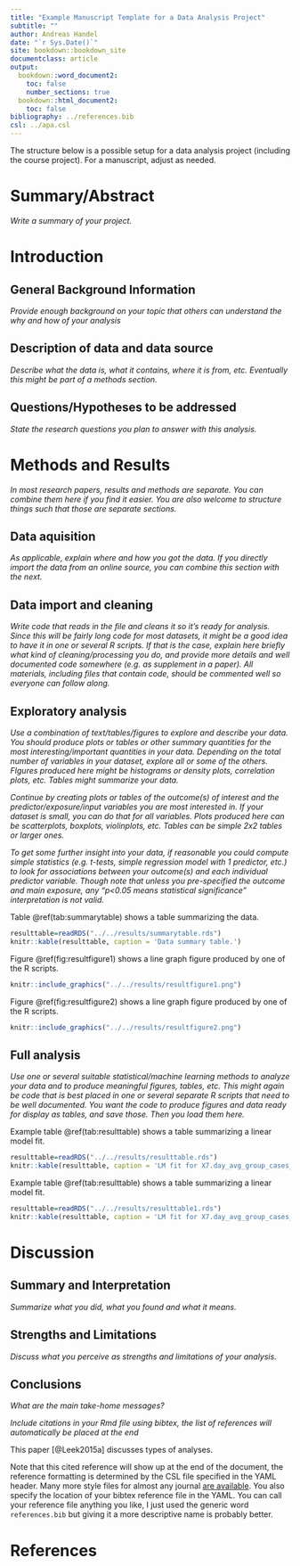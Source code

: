 ```yaml
---
title: "Example Manuscript Template for a Data Analysis Project"
subtitle: ""
author: Andreas Handel
date: "`r Sys.Date()`"
site: bookdown::bookdown_site
documentclass: article
output:
  bookdown::word_document2: 
    toc: false
    number_sections: true
  bookdown::html_document2: 
    toc: false
bibliography: ../references.bib
csl: ../apa.csl
---
```


The structure below is a possible setup for a data analysis project (including the course project). For a manuscript, adjust as needed.


# Summary/Abstract
_Write a summary of your project._


# Introduction 

## General Background Information
_Provide enough background on your topic that others can understand the why and how of your analysis_ 

## Description of data and data source
_Describe what the data is, what it contains, where it is from, etc. Eventually this might be part of a methods section._

## Questions/Hypotheses to be addressed
_State the research questions you plan to answer with this analysis._



# Methods and Results

_In most research papers, results and methods are separate. You can combine them here if you find it easier. You are also welcome to structure things such that those are separate sections._


## Data aquisition
_As applicable, explain where and how you got the data. If you directly import the data from an online source, you can combine this section with the next._

## Data import and cleaning
_Write code that reads in the file and cleans it so it's ready for analysis. Since this will be fairly long code for most datasets, it might be a good idea to have it in one or several R scripts. If that is the case, explain here briefly what kind of cleaning/processing you do, and provide more details and well documented code somewhere (e.g. as supplement in a paper). All materials, including files that contain code, should be commented well so everyone can follow along._


## Exploratory analysis

_Use a combination of text/tables/figures to explore and describe your data. You should produce plots or tables or other summary quantities for the most interesting/important quantities in your data. Depending on the total number of variables in your dataset, explore all or some of the others. FIgures produced here might be histograms or density plots, correlation plots, etc. Tables might summarize your data._

_Continue by creating plots or tables of the outcome(s) of interest and the predictor/exposure/input variables you are most interested in. If your dataset is small, you can do that for all variables. Plots produced here can be scatterplots, boxplots, violinplots, etc. Tables can be simple 2x2 tables or larger ones._

_To get some further insight into your data, if reasonable you could compute simple statistics (e.g. t-tests, simple regression model with 1 predictor, etc.) to look for associations between your outcome(s) and each individual predictor variable. Though note that unless you pre-specified the outcome and main exposure, any "p<0.05 means statistical significance" interpretation is not valid._

Table \@ref(tab:summarytable) shows a table summarizing the data.


```r
resulttable=readRDS("../../results/summarytable.rds")
knitr::kable(resulttable, caption = 'Data summary table.')
```


Figure \@ref(fig:resultfigure1) shows a line graph figure produced by one of the R scripts.

```r
knitr::include_graphics("../../results/resultfigure1.png")
```

Figure \@ref(fig:resultfigure2) shows a line graph figure produced by one of the R scripts.

```r
knitr::include_graphics("../../results/resultfigure2.png")
```


## Full analysis

_Use one or several suitable statistical/machine learning methods to analyze your data and to produce meaningful figures, tables, etc. This might again be code that is best placed in one or several separate R scripts that need to be well documented. You want the code to produce figures and data ready for display as tables, and save those. Then you load them here._

Example table \@ref(tab:resulttable) shows a table summarizing a linear model fit.

```r
resulttable=readRDS("../../results/resulttable.rds")
knitr::kable(resulttable, caption = 'LM fit for X7.day_avg_group_cases_per_100k and Administered_Dose1_pct_agegroup.')
```

Example table \@ref(tab:resulttable) shows a table summarizing a linear model fit.

```r
resulttable=readRDS("../../results/resulttable1.rds")
knitr::kable(resulttable, caption = 'LM fit for X7.day_avg_group_cases_per_100k and Series_Complete_Pop_pct_agegroup.')
```


# Discussion

## Summary and Interpretation
_Summarize what you did, what you found and what it means._

## Strengths and Limitations
_Discuss what you perceive as strengths and limitations of your analysis._

## Conclusions
_What are the main take-home messages?_

_Include citations in your Rmd file using bibtex, the list of references will automatically be placed at the end_

This paper [@Leek2015a] discusses types of analyses. 

Note that this cited reference will show up at the end of the document, the reference formatting is determined by the CSL file specified in the YAML header. Many more style files for almost any journal [are available](https://www.zotero.org/styles). You also specify the location of your bibtex reference file in the YAML. You can call your reference file anything you like, I just used the generic word `references.bib` but giving it a more descriptive name is probably better.


# References



